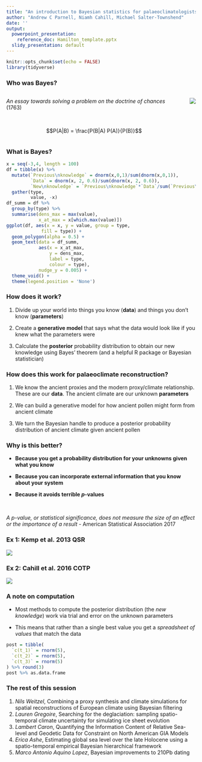 ```yaml
---
title: "An introduction to Bayesian statistics for palaeoclimatologists"
author: "Andrew C Parnell, Niamh Cahill, Michael Salter-Townshend"
date: ''
output:
  powerpoint_presentation:
    reference_doc: Hamilton_template.pptx
  slidy_presentation: default
---
```


```r
knitr::opts_chunk$set(echo = FALSE)
library(tidyverse)
```

### Who was Bayes?

:::::::::::::: {.columns}
::: {.column}
*An essay towards solving a problem on the doctrine of chances* (1763)

<br> 

$$P(A|B) = \frac{P(B|A) P(A)}{P(B)}$$

:::
::: {.column}
![](https://upload.wikimedia.org/wikipedia/commons/d/d4/Thomas_Bayes.gif)
:::
::::::::::::::

### What is Bayes?

```r
x = seq(-3,4, length = 100)
df = tibble(x) %>% 
  mutate(`Previous\nknowledge` = dnorm(x,0,1)/sum(dnorm(x,0,1)),
         `Data` = dnorm(x, 2, 0.6)/sum(dnorm(x, 2, 0.6)),
         `New\nknowledge` = `Previous\nknowledge`*`Data`/sum(`Previous\nknowledge`*`Data`)) %>% 
  gather(type,
         value, -x)
df_summ = df %>% 
  group_by(type) %>% 
  summarise(dens_max = max(value),
            x_at_max = x[which.max(value)])
ggplot(df, aes(x = x, y = value, group = type,
             fill = type)) +
  geom_polygon(alpha = 0.5) +
  geom_text(data = df_summ,
            aes(x = x_at_max,
                y = dens_max,
                label = type,
                colour = type),
            nudge_y = 0.005) +
  theme_void() + 
  theme(legend.position = 'None')
```

### How does it work?

  1. Divide up your world into things you know (**data**) and things you don't know (**parameters**)

  1. Create a **generative model** that says what the data would look like if you knew what the parameters were

  1. Calculate the **posterior** probability distribution to obtain our new knowledge using Bayes' theorem (and a helpful R package or Bayesian statistician)

### How does this work for palaeoclimate reconstruction?

1. We know the ancient proxies and the modern proxy/climate relationship. These are our **data**. The ancient climate are our unknown **parameters**

1. We can build a generative model for how ancient pollen might form from ancient climate

1. We turn the Bayesian handle to produce a posterior probability distribution of ancient climate given ancient pollen

### Why is this better?

- **Because you get a probability distribution for your unknowns given what you know**

- **Because you can incorporate external information that you know about your system**

- **Because it avoids terrible $p$-values**

<br> 

*A p-value, or statistical significance, does not measure the size of an effect or the importance of a result* - American Statistical Association 2017


### Ex 1: Kemp et al. 2013 QSR

![](https://github.com/andrewcparnell/palsea_20190722/raw/master/age_depth_NY.jpg)

### Ex 2: Cahill et al. 2016 COTP

![](https://github.com/andrewcparnell/palsea_20190722/raw/master/bhm_plot.jpg)



### A note on computation

- Most methods to compute the posterior distribution (the *new knowledge*) work via trial and error on the unknown parameters

- This means that rather than a single best value you get a *spreadsheet of values* that match the data

```r
post = tibble(
  `c(t_1)` = rnorm(5),
  `c(t_2)` = rnorm(5),
  `c(t_3)` = rnorm(5)
) %>% round(3)
post %>% as.data.frame
```

### The rest of this session

1. *Nils Weitzel*, Combining a proxy synthesis and climate simulations for spatial reconstructions of European climate using Bayesian filtering
1. *Lauren Gregoire*, Searching for the deglaciation: sampling spatio-temporal climate uncertainty for simulating ice sheet evolution
1. *Lambert Caron*, Quantifying the Information Content of Relative Sea-level and Geodetic Data for Constraint on North American GIA Models
1. *Erica Ashe*, Estimating global sea level over the late Holocene using a spatio-temporal empirical Bayesian hierarchical framework
1. *Marco Antonio Aquino Lopez*, Bayesian improvements to 210Pb dating



